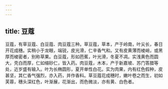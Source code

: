 ```yaml
---
---
---
```

title: 豆蔻
---



豆蔻，有草豆蔻、白豆蔻、肉豆蔻三种。草豆蔻，草本，产于岭南，叶尖长，春日开花成穗。实稍小于龙眼，端锐，皮光滑，仁辛香气和。又有皮黄薄而棱峭，或黑厚而棱密者，别称草果。白豆蔻，形如芭蕉，叶光滑，冬夏不凋。实浅黄色而圆大，壳白而厚，仁如缩砂仁，皆入药。肉豆蔻，木本，产于新嘉坡、苏门答腊等处，近岁盛有输入。叶为长椭圆形，夏开单性白花。实为肉果，内有红色假种，皮甚坚，其仁香气强烈，亦入药，并作香料。草豆蔻花成穗时，嫩叶卷之而生，初如芙蓉，穗头深红色，叶渐展，花渐出，而色微淡，亦有黄、白色者。